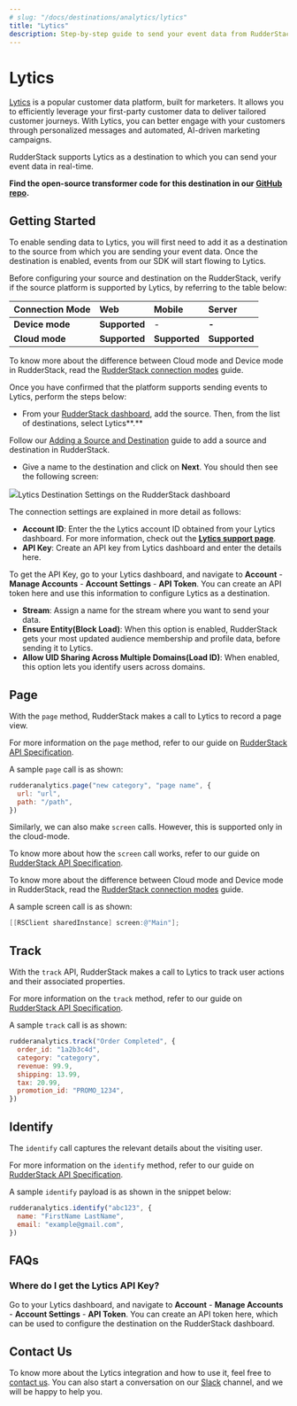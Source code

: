 ```yaml
---
# slug: "/docs/destinations/analytics/lytics"
title: "Lytics"
description: Step-by-step guide to send your event data from RudderStack to Lytics.
---
```


# Lytics

[Lytics](https://www.lytics.com/) is a popular customer data platform, built for marketers. It allows you to efficiently leverage your first-party customer data to deliver tailored customer journeys. With Lytics, you can better engage with your customers through personalized messages and automated, AI-driven marketing campaigns.

RudderStack supports Lytics as a destination to which you can send your event data in real-time.

<div class="successBlock">

  **Find the open-source transformer code for this destination in our <a href="https://github.com/rudderlabs/rudder-transformer/tree/master/v0/destinations/lytics">GitHub repo</a>.**
</div>

## Getting Started

To enable sending data to Lytics, you will first need to add it as a destination to the source from which you are sending your event data. Once the destination is enabled, events from our SDK will start flowing to Lytics.

Before configuring your source and destination on the RudderStack, verify if the source platform is supported by Lytics, by referring to the table below:

| **Connection Mode** | **Web**       | **Mobile**    | **Server**    |
| :------------------ | :------------ | :------------ | :------------ |
| **Device mode**     | **Supported** | -             | **-**         |
| **Cloud mode**      | **Supported** | **Supported** | **Supported** |

<div class="infoBlock">

To know more about the difference between Cloud mode and Device mode in RudderStack, read the <a href="https://rudderstack.com/docs/connections/rudderstack-connection-modes/">RudderStack connection modes</a> guide.

</div>

Once you have confirmed that the platform supports sending events to Lytics, perform the steps below:

- From your [RudderStack dashboard](https://app.rudderstack.com/signup?type=freetrial), add the source. Then, from the list of destinations, select Lytics**.**

<div class="infoBlock">

Follow our <a href="https://rudderstack.com/docs/connections/adding-source-and-destination-rudderstack/">Adding a Source and Destination</a> guide to add a source and destination in RudderStack.

</div>

- Give a name to the destination and click on **Next**. You should then see the following screen:

<img src="../../../../images/assets/lytics.png" /><span class="imageTitle">Lytics Destination Settings on the RudderStack dashboard</span>

The connection settings are explained in more detail as follows:

- **Account ID**: Enter the the Lytics account ID obtained from your Lytics dashboard. For more information, check out the [**Lytics support page**](https://support.lytics.com/hc/en-us/articles/115001231351-How-do-I-find-my-Lytics-account-ID-).
- **API Key**: Create an API key from Lytics dashboard and enter the details here.

<div class="infoBlock">

To get the API Key, go to your Lytics dashboard, and navigate to **Account** - **Manage Accounts** - **Account Settings** - **API Token**. You can create an API token here and use this information to configure Lytics as a destination.

</div>

- **Stream**: Assign a name for the stream where you want to send your data.
- **Ensure Entity\(Block Load\)**: When this option is enabled, RudderStack gets your most updated audience membership and profile data, before sending it to Lytics.
- **Allow UID Sharing Across Multiple Domains\(Load ID\)**: When enabled, this option lets you identify users across domains.

## Page

With the `page` method, RudderStack makes a call to Lytics to record a page view.

<div class="infoBlock">

For more information on the <code class="inline-code">page</code> method, refer to our guide on <a href="https://rudderstack.com/docs/rudderstack-api/rudderstack-spec/page">RudderStack API Specification</a>.

</div>

A sample `page` call is as shown:

```javascript
rudderanalytics.page("new category", "page name", {
  url: "url",
  path: "/path",
})
```

Similarly, we can also make `screen` calls. However, this is supported only in the cloud-mode.

<div class="infoBlock">

To know more about how the <code class="inline-code">screen</code> call works, refer to our guide on <a href="https://rudderstack.com/docs/rudderstack-api/http-api#9-screen">RudderStack API Specification</a>.

</div>

<div class="infoBlock">

To know more about the difference between Cloud mode and Device mode in RudderStack, read the <a href="https://rudderstack.com/docs/connections/rudderstack-connection-modes/">RudderStack connection modes</a> guide.

</div>

A sample screen call is as shown:

```objectivec
[[RSClient sharedInstance] screen:@"Main"];
```

## Track

With the `track` API, RudderStack makes a call to Lytics to track user actions and their associated properties.

<div class="infoBlock">

For more information on the <code class="inline-code">track</code> method, refer to our guide on <a href="https://rudderstack.com/docs/rudderstack-api/rudderstack-spec/track">RudderStack API Specification</a>.

</div>

A sample `track` call is as shown:

```javascript
rudderanalytics.track("Order Completed", {
  order_id: "1a2b3c4d",
  category: "category",
  revenue: 99.9,
  shipping: 13.99,
  tax: 20.99,
  promotion_id: "PROMO_1234",
})
```

## Identify

The `identify` call captures the relevant details about the visiting user.

<div class="infoBlock">

For more information on the <code class="inline-code">identify</code> method, refer to our guide on <a href="https://rudderstack.com/docs/rudderstack-api/rudderstack-spec/identify">RudderStack API Specification</a>.

</div>

A sample `identify` payload is as shown in the snippet below:

```javascript
rudderanalytics.identify("abc123", {
  name: "FirstName LastName",
  email: "example@gmail.com",
})
```

## FAQs

### Where do I get the Lytics API Key?

Go to your Lytics dashboard, and navigate to **Account** - **Manage Accounts** - **Account Settings** - **API Token**. You can create an API token here, which can be used to configure the destination on the RudderStack dashboard.

## Contact Us

To know more about the Lytics integration and how to use it, feel free to [contact us](mailto:%20docs@rudderstack.com). You can also start a conversation on our [Slack](https://rudderstack.com/join-rudderstack-slack-community) channel, and we will be happy to help you.
